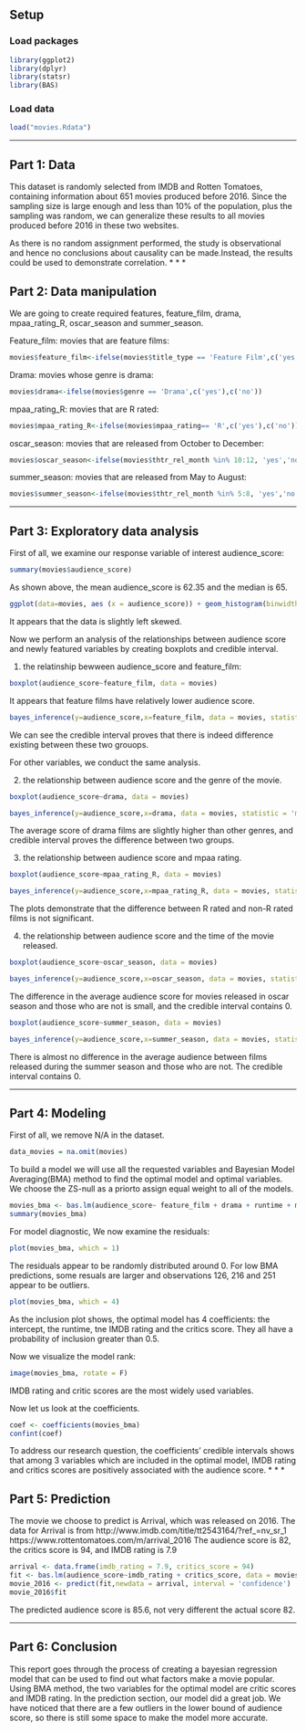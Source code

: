 ## Setup

### Load packages

```{r load-packages, message = FALSE}
library(ggplot2)
library(dplyr)
library(statsr)
library(BAS)
```

### Load data


```{r load-data}
load("movies.Rdata")
```

* * *

## Part 1: Data
This dataset is randomly selected from IMDB and Rotten Tomatoes, containing information about 651 movies produced before 2016. Since the sampling size is large enough and less than 10% of the population, plus the sampling was random, we can generalize these results to all movies produced before 2016 in these two websites. 

As there is no random assignment performed, the study is observational and hence no conclusions about causality can be made.Instead, the results could be used to demonstrate correlation.
* * *

## Part 2: Data manipulation
We are going to create required features, feature_film, drama, mpaa_rating_R, oscar_season and summer_season.


Feature_film: movies that are feature films:
```{r}
movies$feature_film<-ifelse(movies$title_type == 'Feature Film',c('yes'),c('no'))
```

Drama: movies whose genre is drama:
```{r}
movies$drama<-ifelse(movies$genre == 'Drama',c('yes'),c('no'))
```

mpaa_rating_R: movies that are R rated:
```{r}
movies$mpaa_rating_R<-ifelse(movies$mpaa_rating== 'R',c('yes'),c('no'))
```

oscar_season: movies that are released from October to December:
```{r}
movies$oscar_season<-ifelse(movies$thtr_rel_month %in% 10:12, 'yes','no')
```

summer_season: movies that are released from May to August:
```{r}
movies$summer_season<-ifelse(movies$thtr_rel_month %in% 5:8, 'yes','no')
```

* * *

## Part 3: Exploratory data analysis

First of all, we examine our response variable of interest audience_score:

```{r}
summary(movies$audience_score)
```

As shown above, the mean audience_score is 62.35 and the median is 65. 

```{r}
ggplot(data=movies, aes (x = audience_score)) + geom_histogram(binwidth=5)
```

It appears that the data is slightly left skewed. 

Now we perform an analysis of the relationships between audience score and newly featured variables by creating boxplots and credible interval.

1. the relatinship bewween audience_score and feature_film:
```{r}
boxplot(audience_score~feature_film, data = movies)
```

It appears that feature films have relatively lower audience score.

```{r}
bayes_inference(y=audience_score,x=feature_film, data = movies, statistic = 'mean', type = 'ci')
```
We can see the credible interval proves that there is indeed difference existing between these two grouops. 

For other variables, we conduct the same analysis. 

2. the relationship between audience score and the genre of the movie.

```{r}
boxplot(audience_score~drama, data = movies)
```

```{r}
bayes_inference(y=audience_score,x=drama, data = movies, statistic = 'mean', type = 'ci')
```

The average score of drama films are slightly higher than other genres, and credible interval proves the difference between two groups.


3. the relationship between audience score and mpaa rating.
```{r}
boxplot(audience_score~mpaa_rating_R, data = movies)
```

```{r}
bayes_inference(y=audience_score,x=mpaa_rating_R, data = movies, statistic = 'mean', type = 'ci')
```

The plots demonstrate that the difference between R rated and non-R rated films is not significant. 


4. the relationship between audience score and the time of the movie released.
```{r}
boxplot(audience_score~oscar_season, data = movies)
```

```{r}
bayes_inference(y=audience_score,x=oscar_season, data = movies, statistic = 'mean', type = 'ci')
```

The difference in the average audience score for movies released in oscar season and those who are not is small, and the credible interval contains 0.

```{r}
boxplot(audience_score~summer_season, data = movies)
```

```{r}
bayes_inference(y=audience_score,x=summer_season, data = movies, statistic = 'mean', type = 'ci')
```

There is almost no difference in the average audience between films released during the summer season and those who are not. The credible interval contains 0. 

* * *

## Part 4: Modeling

First of all, we remove N/A in the dataset.
```{r}
data_movies = na.omit(movies)
```

To build a model we will use all the requested variables and Bayesian Model Averaging(BMA) method to find the optimal model and optimal variables. We choose the ZS-null as a priorto assign equal weight to all of the models. 

```{r}
movies_bma <- bas.lm(audience_score~ feature_film + drama + runtime + mpaa_rating_R + thtr_rel_year + oscar_season + summer_season + imdb_rating + imdb_num_votes + critics_score + best_pic_nom + best_pic_win + best_actor_win + best_actress_win + best_dir_win + top200_box, data = data_movies, prior = "ZS-null", modelprior = uniform(),method = 'BAS')
summary(movies_bma)
```


For model diagnostic, We now examine the residuals:

```{r}
plot(movies_bma, which = 1)
```

The residuals appear to be randomly distributed around 0. For low BMA predictions, some resuals are larger and observations 126, 216 and 251 appear to be outliers. 

```{r}
plot(movies_bma, which = 4)
```


As the inclusion plot shows, the optimal model has 4 coefficients: the intercept, the runtime, tne IMDB rating and the critics score. They all have a probability of inclusion greater than 0.5. 

Now we visualize the model rank:
```{r}
image(movies_bma, rotate = F)
```

IMDB rating and critic scores are the most widely used variables.


Now let us look at the coefficients.
```{r}
coef <- coefficients(movies_bma)
confint(coef)
```

To address our research question, the coefficients' credible intervals shows that among 3 variables which are included in the optimal model, IMDB rating and critics scores are positively associated with the audience score.
* * *

## Part 5: Prediction

The movie we choose to predict is Arrival, which was released on 2016. The data for Arrival is from 
http://www.imdb.com/title/tt2543164/?ref_=nv_sr_1
https://www.rottentomatoes.com/m/arrival_2016
The audience score is 82, the critics score is 94, and IMDB rating is 7.9

```{r}
arrival <- data.frame(imdb_rating = 7.9, critics_score = 94)
fit <- bas.lm(audience_score~imdb_rating + critics_score, data = movies)
movie_2016 <- predict(fit,newdata = arrival, interval = 'confidence')
movie_2016$fit
```

The predicted audience score is 85.6, not very different the actual score 82.


* * *

## Part 6: Conclusion
This report goes through the process of creating a bayesian regression model that can be used to find out what factors make a movie popular. Using BMA method, the two variables for the optimal model are critic scores and IMDB rating. In the prediction section, our model did a great job. We have noticed that there are a few outliers in the lower bound of audience score, so there is still some space to make the model more accurate. 
